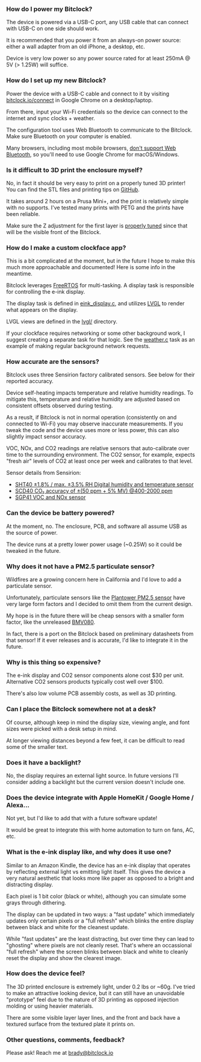 ### How do I power my Bitclock?

The device is powered via a USB-C port, any USB cable that can connect with USB-C on one side should work.

It is recommended that you power it from an always-on power source: either a wall adapter from an old iPhone, a desktop, etc.

Device is very low power so any power source rated for at least 250mA @ 5V (> 1.25W) will suffice.

### How do I set up my new Bitclock?

Power the device with a USB-C cable and connect to it by visiting [bitclock.io/connect](/connect) in Google Chrome on a desktop/laptop.

From there, input your Wi-Fi credentials so the device can connect to the internet and sync clocks + weather.

The configuration tool uses Web Bluetooth to communicate to the Bitclock. Make sure Bluetooth on your computer is enabled.

Many browsers, including most mobile browsers, [don't support Web Bluetooth](https://developer.mozilla.org/en-US/docs/Web/API/Web_Bluetooth_API#browser_compatibility), so you'll need to use Google Chrome for macOS/Windows.

### Is it difficult to 3D print the enclosure myself?

No, in fact it should be very easy to print on a properly tuned 3D printer! You can find the STL files and printing tips on [GitHub](https://github.com/goat-hill/bitclock/tree/master/bitclock-enclosure).

It takes around 2 hours on a Prusa Mini+, and the print is relatively simple with no supports. I've tested many prints with PETG and the prints have been reliable.

Make sure the Z adjustment for the first layer is [properly tuned](https://help.prusa3d.com/article/live-adjust-z_112427) since that will be the visible front of the Bitclock.

### How do I make a custom clockface app?

This is a bit complicated at the moment, but in the future I hope to make this much more approachable and documented! Here is some info in the meantime.

Bitclock leverages [FreeRTOS](https://www.freertos.org/) for multi-tasking. A display task is responsible for controlling the e-ink display.

The display task is defined in [eink_display.c](https://github.com/goat-hill/bitclock/blob/master/bitclock-fw/main/tasks/eink_display.c), and utilizes [LVGL](https://github.com/lvgl/lvgl) to render what appears on the display.

LVGL views are defined in the [lvgl/](https://github.com/goat-hill/bitclock/tree/master/bitclock-fw/main/lvgl) directory.

If your clockface requires networking or some other background work, I suggest creating a separate task for that logic. See the [weather.c](https://github.com/goat-hill/bitclock/blob/master/bitclock-fw/main/tasks/weather.c) task as an example of making regular background network requests.

### How accurate are the sensors?

Bitclock uses three Sensirion factory calibrated sensors. See below for their reported accuracy.

Device self-heating impacts temperature and relative humidity readings.
To mitigate this, temperature and relative humidity are adjusted based on consistent offsets observed during testing.

As a reuslt, if Bitclock is not in normal operation (consistently on and connected to Wi-Fi) you may observe inaccurate measurements. If you tweak the code and the device uses more or less power, this can also slightly impact sensor accuracy.

VOC, NOx, and CO2 readings are relative sensors that auto-calibrate over time to the surrounding environment. The CO2 sensor, for example, expects "fresh air" levels of CO2 at least once per week and calibrates to that level.

Sensor details from Sensirion:

- [SHT40 ±1.8% / max. ±3.5% RH Digital humidity and temperature sensor](https://sensirion.com/products/catalog/SHT41)
- [SCD40 CO₂ accuracy of ±(50 ppm + 5% MV) @400-2000 ppm](https://sensirion.com/products/catalog/SCD40)
- [SGP41 VOC and NOx sensor](https://sensirion.com/products/catalog/SGP41)

### Can the device be battery powered?

At the moment, no. The enclosure, PCB, and software all assume USB as the source of power.

The device runs at a pretty lower power usage (\~0.25W) so it could be tweaked in the future.

### Why does it not have a PM2.5 particulate sensor?

Wildfires are a growing concern here in California and I'd love to add a particulate sensor.

Unfortunately, particulate sensors like the [Plantower PM2.5 sensor](https://learn.adafruit.com/pm25-air-quality-sensor/overview) have very large form factors and
I decided to omit them from the current design.

My hope is in the future there will be cheap sensors with a smaller form factor, like the unreleased [BMV080](https://www.bosch-sensortec.com/products/environmental-sensors/particulate-matter-sensor/bmv080/).

In fact, there is a port on the Bitclock based on preliminary datasheets from that sensor! If it ever releases and is accurate, I'd like to integrate it in the future.

### Why is this thing so expensive?

The e-ink display and CO2 sensor components alone cost $30 per unit. Alternative CO2 sensors products typically cost well over $100.

There's also low volume PCB assembly costs, as well as 3D printing.

### Can I place the Bitclock somewhere not at a desk?

Of course, although keep in mind the display size, viewing angle, and font sizes were picked with a desk setup in mind.

At longer viewing distances beyond a few feet, it can be difficult to read some of the smaller text.

### Does it have a backlight?

No, the display requires an external light source. In future versions I'll consider adding a backlight but the current version doesn't include one.

### Does the device integrate with Apple HomeKit / Google Home / Alexa...

Not yet, but I'd like to add that with a future software update!

It would be great to integrate this with home automation to turn on fans, AC, etc.

### What is the e-ink display like, and why does it use one?

Similar to an Amazon Kindle, the device has an e-ink display that operates by reflecting external light vs emitting light itself. This gives the device a
very natural aesthetic that looks more like paper as opposed to a bright and distracting display.

Each pixel is 1 bit color (black or white), although you can simulate some grays through dithering.

The display can be updated in two ways: a "fast update" which immediately updates only certain pixels or a "full refresh" which blinks the entire display between
black and white for the cleanest update.

While "fast updates" are the least distracting, but over time they can lead to "ghosting" where pixels are not cleanly reset. That's where an occassional "full refresh" where the screen blinks between black and white to cleanly reset the display and show the clearest image.

### How does the device feel?

The 3D printed enclosure is extremely light, under 0.2 lbs or ~60g. I've tried to make an attractive looking device, but it can still have an unavoidable "prototype" feel due to the nature of 3D printing as opposed injection molding or using heavier materials.

There are some visible layer layer lines, and the front and back have a textured surface from the textured plate it prints on.

### Other questions, comments, feedback?

Please ask! Reach me at brady@bitclock.io

